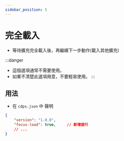 ```yaml
---
sidebar_position: 5
---
```


# 完全載入
- 等待擴充完全載入後，再繼續下一步動作(載入其他擴充)

:::danger
- 這個選項通常不需要使用。
- 如果不清楚此選項用意，不要輕易使用。
:::

## 用法
- 在 `cdps.json` 中 聲明
```json
{
    "version": "1.0.0",
    "focus-load": true,     // 新增這行
    // ...
}
```